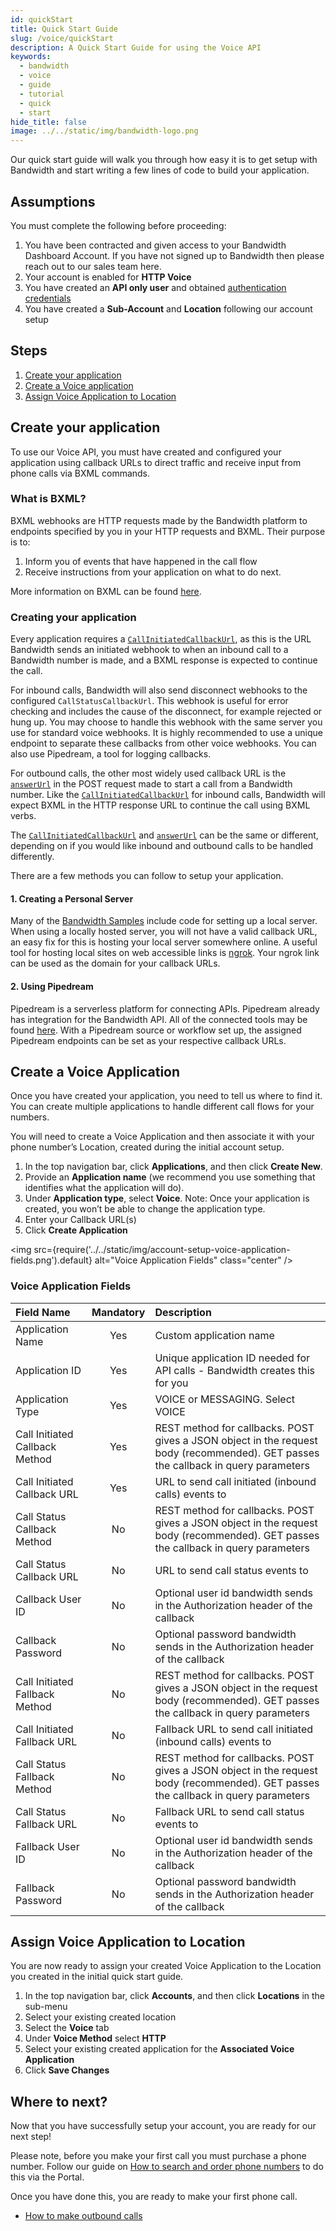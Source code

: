 ```yaml
---
id: quickStart
title: Quick Start Guide
slug: /voice/quickStart
description: A Quick Start Guide for using the Voice API
keywords:
  - bandwidth
  - voice
  - guide
  - tutorial
  - quick
  - start
hide_title: false
image: ../../static/img/bandwidth-logo.png
---
```


Our quick start guide will walk you through how easy it is to get setup with Bandwidth and start writing a few lines of code to build your application.

## Assumptions
You must complete the following before proceeding:
1. You have been contracted and given access to your Bandwidth Dashboard Account. If you have not signed up to Bandwidth then please reach out to our sales team here.
2. Your account is enabled for **HTTP Voice** 
3. You have created an **API only user** and obtained [authentication credentials](/docs/account/credentials/)
4. You have created a **Sub-Account** and **Location** following our account setup

## Steps
1. [Create your application](/#create-your-application)
2. [Create a Voice application](/#create-a-voice-application)
3. [Assign Voice Application to Location](/#assign-voice-application-to-location)

## Create your application
To use our Voice API, you must have created and configured your application using callback URLs to direct traffic and receive input from phone calls via BXML commands.

### What is BXML?
BXML webhooks are HTTP requests made by the Bandwidth platform to endpoints specified by you in your HTTP requests and BXML. Their purpose is to: 

1. Inform you of events that have happened in the call flow
2. Receive instructions from your application on what to do next.

More information on BXML can be found [here](/docs/voice/bxml/).

### Creating your application

Every application requires a [`CallInitiatedCallbackUrl`](/docs/voice/webhooks/initiate/), as this is the URL Bandwidth sends an initiated webhook to when an inbound call to a Bandwidth number is made, and a BXML response is expected to continue the call.

For inbound calls, Bandwidth will also send disconnect webhooks to the configured `CallStatusCallbackUrl`. This webhook is useful for error checking and includes the cause of the disconnect, for example rejected or hung up. 
You may choose to handle this webhook with the same server you use for standard voice webhooks. It is highly recommended to use a unique endpoint to separate these callbacks from other voice webhooks. 
You can also use Pipedream, a tool for logging callbacks.

For outbound calls, the other most widely used callback URL is the [`answerUrl`](/docs/voice/webhooks/answer/) in the POST request made to start a call from a Bandwidth number. 
Like the [`CallInitiatedCallbackUrl`](/docs/voice/webhooks/initiate/) for inbound calls, Bandwidth will expect BXML in the HTTP response URL to continue the call using BXML verbs.

The [`CallInitiatedCallbackUrl`](/docs/voice/webhooks/initiate/) and [`answerUrl`](/docs/voice/webhooks/answer/) can be the same or different, depending on if you would like inbound and outbound calls to be handled differently.

There are a few methods you can follow to setup your application.

#### 1. Creating a Personal Server

Many of the [Bandwidth Samples](https://github.com/Bandwidth-Samples) include code for setting up a local server.
When using a locally hosted server, you will not have a valid callback URL, an easy fix for this is hosting your local server somewhere online.
A useful tool for hosting local sites on web accessible links is [ngrok](https://ngrok.com/). Your ngrok link can be used as the domain for your callback URLs.

#### 2. Using Pipedream

Pipedream is a serverless platform for connecting APIs.
Pipedream already has integration for the Bandwidth API. All of the connected tools may be found [here](https://pipedream.com/apps/bandwidth/integrations/pipedream).
With a Pipedream source or workflow set up, the assigned Pipedream endpoints can be set as your respective callback URLs.

## Create a Voice Application

Once you have created your application, you need to tell us where to find it. You can create multiple applications to handle different call flows for your numbers. 

You will need to create a Voice Application and then associate it with your phone number’s Location, created during the initial account setup.
1. In the top navigation bar, click **Applications**, and then click **Create New**.
2. Provide an **Application name** (we recommend you use something that identifies what the application will do).
3. Under **Application type**, select **Voice**. Note: Once your application is created, you won’t be able to change the application type.
4. Enter your Callback URL(s)
5. Click **Create Application**

<img
  src={require('../../static/img/account-setup-voice-application-fields.png').default}
  alt="Voice Application Fields"
  class="center"
/>
<br/>

### Voice Application Fields

<div className="tableCenter">

  | Field Name                     | Mandatory | Description                                                                                                                        |
  |:-------------------------------|:---------:|:-----------------------------------------------------------------------------------------------------------------------------------|
  | Application Name               | Yes       | Custom application name                                                                                                            |
  | Application ID                 | Yes       | Unique application ID needed for API calls - Bandwidth creates this for you                                                        |
  | Application Type               | Yes       | VOICE or MESSAGING. Select VOICE                                                                                                                 |
  | Call Initiated Callback Method | Yes       | REST method for callbacks. POST gives a JSON object in the request body (recommended). GET passes the callback in query parameters |
  | Call Initiated Callback URL    | Yes       | URL to send call initiated (inbound calls) events to                                                                               |
  | Call Status Callback Method    | No        | REST method for callbacks. POST gives a JSON object in the request body (recommended). GET passes the callback in query parameters |
  | Call Status Callback URL       | No        | URL to send call status events to                                                                                                  |
  | Callback User ID               | No        | Optional user id bandwidth sends in the Authorization header of the callback                                                       |
  | Callback Password              | No        | Optional password bandwidth sends in the Authorization header of the callback                                                      |
  | Call Initiated Fallback Method | No        | REST method for callbacks. POST gives a JSON object in the request body (recommended). GET passes the callback in query parameters |
  | Call Initiated Fallback URL    | No        | Fallback URL to send call initiated (inbound calls) events to                                                                      |
  | Call Status Fallback Method    | No        | REST method for callbacks. POST gives a JSON object in the request body (recommended). GET passes the callback in query parameters |
  | Call Status Fallback URL       | No        | Fallback URL to send call status events to                                                                                         |
  | Fallback User ID               | No        | Optional user id bandwidth sends in the Authorization header of the callback                                                       |
  | Fallback Password              | No        | Optional password bandwidth sends in the Authorization header of the callback                                                      |

</div>

## Assign Voice Application to Location

You are now ready to assign your created Voice Application to the Location you created in the initial quick start guide.

1. In the top navigation bar, click **Accounts**, and then click **Locations** in the sub-menu
2. Select your existing created location
3. Select the **Voice** tab
4. Under **Voice Method** select **HTTP**
5. Select your existing created application for the **Associated Voice Application**
6. Click **Save Changes**

## Where to next?

Now that you have successfully setup your account, you are ready for our next step! 

Please note, before you make your first call you must purchase a phone number. Follow our guide on [How to search and order phone numbers](/docs/numbers/guides/searchingForNumbers/) to do this via the Portal.

Once you have done this, you are ready to make your first phone call.
- [How to make outbound calls](/docs/voice/guides/outboundCall)